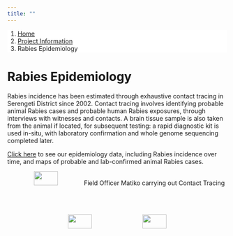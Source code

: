 ```yaml
---
title: ""
---
```


<ol class="breadcrumb" style="background-color:white;">
  <li class="breadcrumb-item"><a href="index.html">Home</a></li>
  <li class="breadcrumb-item"><a href="about_overview.html">Project Information</a></li>
  <li class="breadcrumb-item active">Rabies Epidemiology</li>
</ol>

# Rabies Epidemiology  
  
Rabies incidence has been estimated through exhaustive contact tracing in Serengeti District since 2002. Contact tracing involves identifying probable animal Rabies cases and probable human Rabies exposures, through interviews with witnesses and contacts. A brain tissue sample is also taken from the animal if located, for subsequent testing: a rapid diagnostic kit is used in-situ, with laboratory confirmation and whole genome sequencing completed later.  
  
[Click here](data_epi.html) to see our epidemiology data, including Rabies incidence over time, and maps of probable and lab-confirmed animal Rabies cases.  
  
<center>
<div style="height: 300px; width: 100%; object-fit: contain;">
<a>
<img src="img/epi_1.png" style="display: inline-block; margin-left: auto; margin-right: auto; max-height:300px; width: 33%;"/>
<span>Field Officer Matiko carrying out Contact Tracing</span>
</a>
<img src="img/epi_2.png" style="display: inline-block; margin-left: auto; margin-right: auto; max-height:300px; width: 33%;"/>
<img src="img/epi_3.png" style="display: inline-block; margin-left: auto; margin-right: auto; max-height:300px; width: 33%;"/>
</div>
</center>